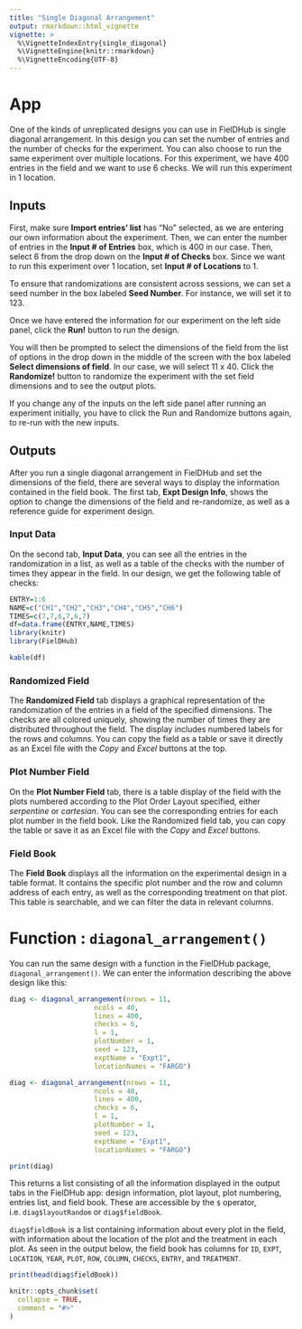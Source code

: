```yaml
---
title: "Single Diagonal Arrangement"
output: rmarkdown::html_vignette
vignette: >
  %\VignetteIndexEntry{single_diagonal}
  %\VignetteEngine{knitr::rmarkdown}
  %\VignetteEncoding{UTF-8}
---
```


# App
One of the kinds of unreplicated designs you can use in FielDHub is single diagonal arrangement. In this design you can set the number of entries and the number of checks for the experiment. You can also choose to run the same experiment over multiple locations. For this experiment, we have 400 entries in the field and we want to use 6 checks. We will run this experiment in 1 location. 

## Inputs
First, make sure **Import entries' list** has "No" selected, as we are entering our own information about the experiment. 
Then, we can enter the number of entries in the **Input # of Entries** box, which is 400 in our case. Then, select 6 from the drop down on the **Input # of Checks** box. Since we want to run this experiment over 1 location, set **Input # of Locations** to 1. 

To ensure that randomizations are consistent across sessions, we can set a seed number in the box labeled **Seed Number**. For instance, we will set it to 123. 

Once we have entered the information for our experiment on the left side panel, click the **Run!** button to run the design. 

You will then be prompted to select the dimensions of the field from the list of options in the drop down in the middle of the screen with the box labeled **Select dimensions of field**. In our case, we will select 11 x 40. Click the **Randomize!** button to randomize the experiment with the set field dimensions and to see the output plots. 

If you change any of the inputs on the left side panel after running an experiment initially, you have to click the Run and Randomize buttons again, to re-run with the new inputs.

## Outputs
After you run a single diagonal arrangement in FielDHub and set the dimensions of the field, there are several ways to display the information contained in the field book. The first tab, **Expt Design Info**, shows the option to change the dimensions of the field and re-randomize, as well as a reference guide for experiment design. 

### Input Data
On the second tab, **Input Data**, you can see all the entries in the randomization in a list, as well as a table of the checks with the number of times they appear in the field. In our design, we get the following table of checks: 
```r
ENTRY=1:6
NAME=c("CH1","CH2","CH3","CH4","CH5","CH6")
TIMES=c(7,7,6,7,6,7)
df=data.frame(ENTRY,NAME,TIMES)
library(knitr)
library(FielDHub)
```
```r
kable(df)
```


### Randomized Field
The **Randomized Field** tab displays a graphical representation of the randomization of the entries in a field of the specified dimensions. The checks are all colored uniquely, showing the number of times they are distributed throughout the field. The display includes numbered labels for the rows and columns. You can copy the field as a table or save it directly as an Excel file with the _Copy_ and _Excel_ buttons at the top. 

### Plot Number Field
On the **Plot Number Field** tab, there is a table display of the field with the plots numbered according to the Plot Order Layout specified, either _serpentine_ or _cartesian_. You can see the corresponding entries for each plot number in the field book. Like the Randomized field tab, you can copy the table or save it as an Excel file with the _Copy_ and _Excel_ buttons. 

### Field Book
The **Field Book** displays all the information on the experimental design in a table format. It contains the specific plot number and the row and column address of each entry, as well as the corresponding treatment on that plot. This table is searchable, and we can filter the data in relevant columns. 

# Function : `diagonal_arrangement()`

You can run the same design with a function in the FielDHub package, `diagonal_arrangement()`. We can enter the information describing the above design like this:

```r
diag <- diagonal_arrangement(nrows = 11,
                     ncols = 40,
                     lines = 400,
                     checks = 6,
                     l = 1,
                     plotNumber = 1,
                     seed = 123,
                     exptName = "Expt1",
                     locationNames = "FARGO")
```
```r
diag <- diagonal_arrangement(nrows = 11,
                     ncols = 40,
                     lines = 400,
                     checks = 6,
                     l = 1,
                     plotNumber = 1,
                     seed = 123,
                     exptName = "Expt1",
                     locationNames = "FARGO")

```
```r
print(diag)
```
This returns a list consisting of all the information displayed in the output tabs in the FielDHub app: design information, plot layout, plot numbering, entries list, and field book. These are accessible by the `$` operator, i.e. `diag$layoutRandom` or `diag$fieldBook`. 

`diag$fieldBook` is a list containing information about every plot in the field, with information about the location of the plot and the treatment in each plot. As seen in the output below, the field book has columns for `ID`, `EXPT`, `LOCATION`, `YEAR`, `PLOT`, `ROW`, `COLUMN`, `CHECKS`, `ENTRY`, and `TREATMENT`.
```r
print(head(diag$fieldBook))
```


```r
knitr::opts_chunk$set(
  collapse = TRUE,
  comment = "#>"
)
```
